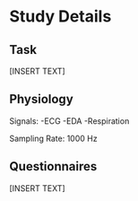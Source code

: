 # Study Details

## Task 
[INSERT TEXT]

## Physiology
Signals:
-ECG
-EDA
-Respiration

Sampling Rate: 1000 Hz


## Questionnaires
[INSERT TEXT]